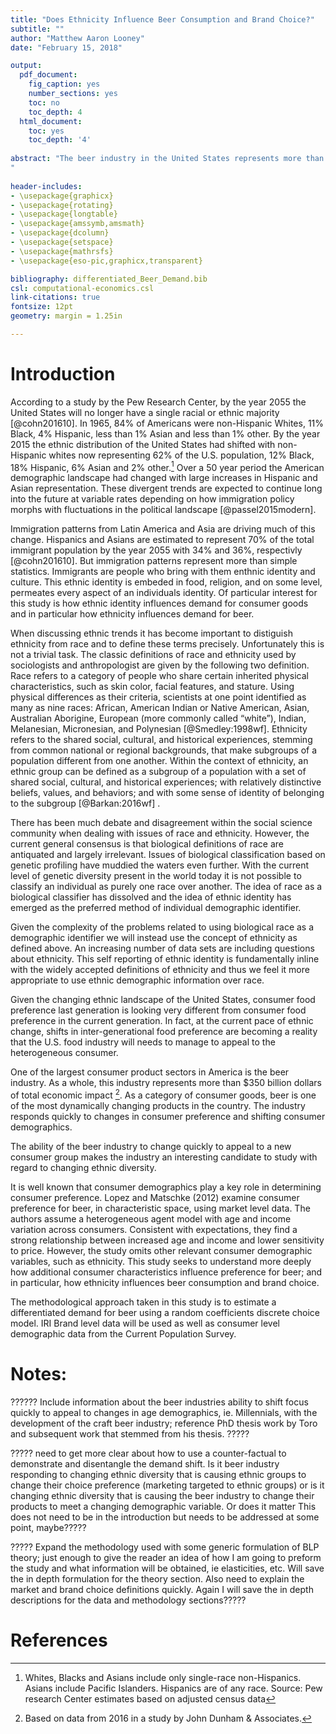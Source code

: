 ```yaml
---
title: "Does Ethnicity Influence Beer Consumption and Brand Choice?"
subtitle: ""
author: "Matthew Aaron Looney"
date: "February 15, 2018"

output:
  pdf_document:
    fig_caption: yes
    number_sections: yes
    toc: no
    toc_depth: 4
  html_document:
    toc: yes
    toc_depth: '4'
    
abstract: "The beer industry in the United States represents more than $350 billion dollars of total economic impact. This makes the industry one of the largest consumer product sectors in America. As a category of consumer goods, beer is one of the most dynamically changing products in the country. The industry responds quickly to changes in consumer preference and shifting consumer demographics. The continued ability to understand and predict shifting consumer demand is paramount to the industries' ability to continue to innovate and selectively appeal to the heterogeneous consumer. It is well known that consumer demographics play a key role in determining consumer preference. A recent study by Lopez and Matschke [-@Lopez:2012ei] examine consumer preference for beer using market level data. The authors assume a heterogeneous agent model with age and income variation across consumers. Consistent with expectations, they find a strong relationship between increased age and income and lower sensitivity to price. However, the study omits other relevant consumer demographic variables, such as ethnicity. This study seeks to understand more deeply how additional consumer characteristics influence preference for beer; and in particular, how ethnicity influences beer consumption and brand choice. The methodological approach taken in this study is to estimate a differentiated demand for beer using a random coefficients discrete choice model. Information Resources, Incorporated (IRI) brand level data will be used as well as consumer level demographic data from the Current Population Survey (CPS).
"
    
header-includes:
- \usepackage{graphicx}
- \usepackage{rotating}
- \usepackage{longtable}
- \usepackage{amssymb,amsmath}
- \usepackage{dcolumn}
- \usepackage{setspace}
- \usepackage{mathrsfs}
- \usepackage{eso-pic,graphicx,transparent}

bibliography: differentiated_Beer_Demand.bib
csl: computational-economics.csl
link-citations: true
fontsize: 12pt
geometry: margin = 1.25in

---
```


<!-- \AddToShipoutPictureFG{ -->
<!--   \AtPageCenter{% or \AtTextCenter -->
<!--     \makebox[0pt]{\rotatebox[origin=c]{45}{% -->
<!--       \scalebox{5}{\texttransparent{0.05}{DRAFT}}% -->
<!--     }} -->
<!--   } -->
<!-- } -->

\newpage

# Introduction

\doublespacing

\qquad According to a study by the Pew Research Center, by the year 2055 the United States will no longer have a single racial or ethnic majority [@cohn201610]. In 1965, 84% of Americans were non-Hispanic Whites, 11% Black, 4% Hispanic, less than 1% Asian and less than 1% other. By the year 2015 the ethnic distribution of the United States had shifted with non-Hispanic whites now representing 62% of the U.S. population, 12% Black, 18% Hispanic, 6% Asian and 2% other.^[Whites, Blacks and Asians include only single-race non-Hispanics. Asians include Pacific Islanders. Hispanics are of any race. Source: Pew research Center estimates based on adjusted census data] Over a 50 year period the American demographic landscape had changed with large increases in Hispanic and Asian representation. These divergent trends are expected to continue long into the future at variable rates depending on how immigration policy morphs with fluctuations in the political landscape [@passel2015modern].  
  
\qquad Immigration patterns from Latin America and Asia are driving much of this change. Hispanics and Asians are estimated to represent 70% of the total immigrant population by the year 2055 with 34% and 36%, respectivly [@cohn201610]. But immigration patterns represent more than simple statistics. Immigrants are people who bring with them enthnic identity and culture. This ethnic identity is embeded in food, religion, and on some level, permeates every aspect of an individuals identity. Of particular interest for this study is how ethnic identity influences demand for consumer goods and in particular how ethnicity influences demand for beer.  
  
  
\qquad When discussing ethnic trends it has become important to distiguish ethnicity from race and to define these terms precisely. Unfortunately this is not a trivial task. The classic definitions of race and ethnicity used by sociologists and anthropologist are given by the following two definition. Race refers to a category of people who share certain inherited physical characteristics, such as skin color, facial features, and stature. Using physical differences as their criteria, scientists at one point identified as many as nine races: African, American Indian or Native American, Asian, Australian Aborigine, European (more commonly called “white”), Indian, Melanesian, Micronesian, and Polynesian [@Smedley:1998wf]. Ethnicity refers to the shared social, cultural, and historical experiences, stemming from common national or regional backgrounds, that make subgroups of a population different from one another. Within the context of ethnicity, an ethnic group can be defined as a subgroup of a population with a set of shared social, cultural, and historical experiences; with relatively distinctive beliefs, values, and behaviors; and with some sense of identity of belonging to the subgroup [@Barkan:2016wf] .  
  
  
\qquad There has been much debate and disagreement within the social science community when dealing with issues of race and ethnicity. However, the current general consensus is that biological definitions of race are antiquated and largely irrelevant. Issues of biological classification based on genetic profiling have muddied the waters even further. With the current level of genetic diversity present in the world today it is not possible to classify an individual as purely one race over another. The idea of race as a biological classifier has dissolved and the idea of ethnic identity has emerged as the preferred method of individual demographic identifier.  
  
  
\qquad Given the complexity of the problems related to using biological race as a demographic identifier we will instead use the concept of ethnicity as defined above. An increasing number of data sets are including questions about ethnicity. This self reporting of ethnic identity is fundamentally inline with the widely accepted definitions of ethnicity and thus we feel it more appropriate to use ethnic demographic information over race.

Given the changing ethnic landscape of the United States, consumer food preference last generation is looking very different from consumer food preference in the current generation. In fact, at the current pace of ethnic change, shifts in inter-generational food preference are becoming a reality that the U.S. food industry will needs to manage to appeal to the heterogeneous consumer.

One of the largest consumer product sectors in America is the beer industry. As a whole, this industry represents more than $350 billion dollars of total economic impact ^[Based on data from 2016 in a study by John Dunham & Associates.]. As a category of consumer goods, beer is one of the most dynamically changing products in the country. The industry responds quickly to changes in consumer preference and shifting consumer demographics.  
  
  
  
  
  
The ability of the beer industry to change quickly to appeal to a new consumer group makes the industry an interesting candidate to study with regard to changing ethnic diversity.  
  




  
It is well known that consumer demographics play a key role in determining consumer preference. Lopez and Matschke (2012) examine consumer preference for beer, in characteristic space, using market level data. The authors assume a heterogeneous agent model with age and income variation across consumers. Consistent with expectations, they find a strong relationship between increased age and income and lower sensitivity to price. However, the study omits other relevant consumer demographic variables, such as ethnicity. This study seeks to understand more deeply how additional consumer characteristics influence preference for beer; and in particular, how ethnicity influences beer consumption and brand choice. 
  
The methodological approach taken in this study is to estimate a differentiated demand for beer using a random coefficients discrete choice model. IRI Brand level data will be used as well as consumer level demographic data from the Current Population Survey.  
  

















\newpage

\singlespace

# Notes:

?????? Include information about the beer industries ability to shift focus quickly to appeal to changes in age demographics, ie. Millennials, with the development of the craft beer industry; reference PhD thesis work by Toro and subsequent work that stemmed from his thesis. ????? 


????? need to get more clear about how to use a counter-factual to demonstrate and disentangle the demand shift. Is it beer industry responding to changing ethnic diversity that is causing ethnic groups to change their choice preference (marketing targeted to ethnic groups) or is it changing ethnic diversity that is causing the beer industry to change their products to meet a changing demographic variable. Or does it matter This does not need to be in the introduction but needs to be addressed at some point, maybe?????  

????? Expand the methodology used with some generic formulation of BLP theory; just enough to give the reader an idea of how I am going to preform the study and what information will be obtained, ie elasticities, etc. Will save the in depth formulation for the theory section. Also need to explain the market and brand choice definitions quickly. Again I will save the in depth descriptions for the data and methodology sections?????


\newpage

# References

